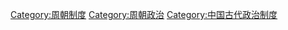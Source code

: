 [[Category:周朝制度|Category:周朝制度]]
[[Category:周朝政治|Category:周朝政治]]
[[Category:中国古代政治制度|Category:中国古代政治制度]]